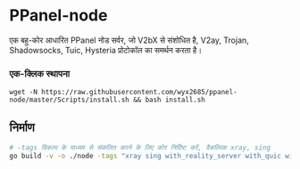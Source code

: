# PPanel-node

एक बहु-कोर आधारित PPanel नोड सर्वर, जो V2bX से संशोधित है, V2ay, Trojan, Shadowsocks, Tuic, Hysteria प्रोटोकॉल का समर्थन करता है।

### एक-क्लिक स्थापना

```
wget -N https://raw.githubusercontent.com/wyx2685/ppanel-node/master/Scripts/install.sh && bash install.sh
```

## निर्माण

```bash
# -tags विकल्प के माध्यम से संकलित करने के लिए कोर निर्दिष्ट करें, वैकल्पिक xray, sing
go build -v -o ./node -tags "xray sing with_reality_server with_quic with_grpc with_utls with_wireguard with_acme" -trimpath -ldflags "-s -w -buildid="
```


<Giscus />
